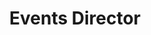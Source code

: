 ---
title: "Events Director"
name: "Juan Flores-Salazar"
index: "5"
linkedin: "https://www.linkedin.com/in/jvanflo/"
image: ""
---